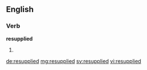 ==English==

===Verb===
'''resupplied'''

# {{en-past of|resupply}}

[[de:resupplied]]
[[mg:resupplied]]
[[sv:resupplied]]
[[vi:resupplied]]